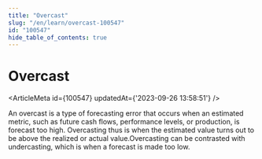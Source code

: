 ```yaml
---
title: "Overcast"
slug: "/en/learn/overcast-100547"
id: "100547"
hide_table_of_contents: true
---
```



# Overcast

<ArticleMeta id={100547} updatedAt={'2023-09-26 13:58:51'} />
<div className='border-solid border-b border-t-0 my-4 border-[var(--ifm-color-gray-300)]' />

An overcast is a type of forecasting error that occurs when an estimated metric, such as future cash flows, performance levels, or production, is forecast too high. Overcasting thus is when the estimated value turns out to be above the realized or actual value.Overcasting can be contrasted with undercasting, which is when a forecast is made too low.
